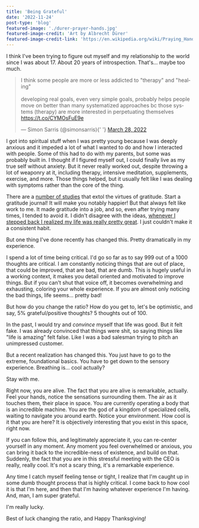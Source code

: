 ```yaml
---
title: 'Being Grateful'
date: '2022-11-24'
post-type: 'blog'
featured-image: './durer-prayer-hands.jpg'
featured-image-credit: 'Art by Albrecht Dürer'
featured-image-credit-link: 'https://en.wikipedia.org/wiki/Praying_Hands_(D%C3%BCrer)'
---
```


I think I've been trying to figure out myself and my relationship to the world since I was about 17. About 20 years of introspection. That's... maybe too much.

<blockquote class="twitter-tweet">
  <p lang="en" dir="ltr">
    I think some people are more or less addicted to &quot;therapy&quot; and
    &quot;healing&quot;
    <br />
    <br />
    developing real goals, even very simple goals, probably helps people move on
    better than many systematized approaches bc those systems (therapy) are more
    interested in perpetuating themselves <a href="https://t.co/CYMOsFuE9e">
      https://t.co/CYMOsFuE9e
    </a>
  </p>
  &mdash; Simon Sarris (@simonsarris){' '}
  <a href="https://twitter.com/simonsarris/status/1508550534269186055?ref_src=twsrc%5Etfw">
    March 28, 2022
  </a>
</blockquote> <script
  async
  src="https://platform.twitter.com/widgets.js"
  charset="utf-8"
></script>

I got into spiritual stuff when I was pretty young because I was deeply anxious and it impeded a lot of what I wanted to do and how I interacted with people. Some of this had to do with my parents, but some was probably built in. I thought if I figured myself out, I could finally live as my true self without anxiety. But it never really worked out, despite throwing a lot of weaponry at it, including therapy, intensive meditation, supplements, exercise, and more. Those things helped, but it usually felt like I was dealing with symptoms rather than the core of the thing.

There are a [number of studies](https://www.health.harvard.edu/healthbeat/giving-thanks-can-make-you-happier) that extol the virtues of gratitude. Start a gratitude journal! It will make you notably happier! But that always felt like work to me. It made gratitude into a job, and so, even after trying many times, I tended to avoid it. I didn't disagree with the ideas, [whenever I stepped back I realized my life was really pretty great](https://ava.substack.com/p/its-beautiful-i-just-dont-always). I just couldn't make it a consistent habit.

But one thing I've done recently has changed this. Pretty dramatically in my experience.

I spend a lot of time being critical. I'd go so far as to say 999 out of a 1000 thoughts are critical. I am constantly noticing things that are out of place, that could be improved, that are bad, that are dumb. This is hugely useful in a working context, it makes you detail oriented and motivated to improve things. But if you can't shut that voice off, it becomes overwhelming and exhausting, coloring your whole experience. If you are almost only noticing the bad things, life seems... pretty bad!

But how do you change the ratio? How do you get to, let's be optimistic, and say, 5% grateful/positive thoughts? 5 thoughts out of 100.

In the past, I would try and _convince_ myself that life was good. But it felt fake. I was already convinced that things were shit, so saying things like "life is amazing" felt false. Like I was a bad salesman trying to pitch an unimpressed customer.

But a recent realization has changed this. You just have to go to the extreme, foundational basics. You have to get down to the sensory experience. Breathing is... cool actually?

Stay with me.

Right now, you are alive. The fact that you are alive is remarkable, actually. Feel your hands, notice the sensations surrounding them. The air as it touches them, their place in space. You are currently operating a body that is an incredible machine. You are the god of a kingdom of specialized cells, waiting to navigate you around earth. Notice your environment. How cool is it that you are here? It is objectively interesting that you exist in this space, right now.

If you can follow this, and legitimately appreciate it, you can re-center yourself in any moment. Any moment you feel overwhelmed or anxious, you can bring it back to the incredible-ness of existence, and build on that. Suddenly, the fact that you are in this stressful meeting with the CEO is really, really cool. It's not a scary thing, it's a remarkable experience.

Any time I catch myself feeling tense or tight, I realize that I'm caught up in some dumb thought process that is highly critical. I come back to how cool it is that I'm here, and then that I'm having whatever experience I'm having. And, man, I am super grateful.

I'm really lucky.

Best of luck changing the ratio, and Happy Thanksgiving!
